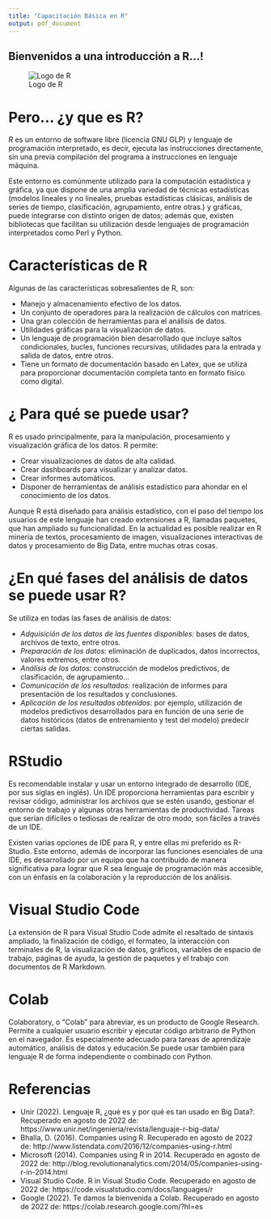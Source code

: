 ```yaml
---
title: "Capacitación Básica en R"
output: pdf_document
---
```


## Bienvenidos a una introducción a R...!

![Logo de R](./img/logo_R.png)

# Pero...  ¿y que es R?

*R* es un entorno de software libre (licencia GNU GLP) y lenguaje de programación interpretado, es decir, ejecuta las instrucciones directamente, sin una previa compilación del programa a instrucciones en lenguaje máquina.

Este entorno es comúnmente utilizado para la computación estadística y gráfica, ya que dispone de una amplia variedad de técnicas estadísticas (modelos lineales y no lineales, pruebas estadísticas clásicas, análisis de series de tiempo, clasificación, agrupamiento, entre otras.) y gráficas, puede integrarse con distinto origen de datos; además que, existen bibliotecas que facilitan su utilización desde lenguajes de programación interpretados como Perl y Python.

# Características de R

Algunas de las características sobresalientes de R, son:

- Manejo y almacenamiento efectivo de los datos.
- Un conjunto de operadores para la realización de cálculos con matrices.
- Una gran colección de herramientas para el análisis de datos.
- Utilidades gráficas para la visualización de datos.
- Un lenguaje de programación bien desarrollado que incluye saltos condicionales, bucles, funciones recursivas, utilidades para la entrada y salida de datos, entre otros.
- Tiene un formato de documentación basado en Latex, que se utiliza para proporcionar documentación completa tanto en formato físico como digital.

# ¿ Para qué se puede usar?

R es usado principalmente, para la manipulación, procesamiento y visualización gráfica de los datos. R permite:

- Crear visualizaciones de datos de alta calidad.
- Crear dashboards para visualizar y analizar datos.
- Crear informes automáticos.
- Disponer de herramientas de análisis estadístico para ahondar en el conocimiento de los datos.

Aunque R está diseñado para análisis estadístico, con el paso del tiempo los usuarios de este lenguaje han creado extensiones a R, llamadas paquetes, que han ampliado su funcionalidad. En la actualidad es posible realizar en R minería de textos, procesamiento de imagen, visualizaciones interactivas de datos y procesamiento de Big Data, entre muchas otras cosas.

# ¿En qué fases del análisis de datos se puede usar R?

Se utiliza en todas las fases de análisis de datos:

- *Adquisición de los datos de las fuentes disponibles:* bases de datos, archivos de texto, entre otros.
- *Preparación de los datos:* eliminación de duplicados, datos incorrectos, valores extremos, entre otros.
- *Análisis de los datos:* construcción de modelos predictivos, de clasificación, de agrupamiento…
- *Comunicación de los resultados:* realización de informes para presentación de los resultados y conclusiones.
- *Aplicación de los resultados obtenidos:* por ejemplo, utilización de modelos predictivos desarrollados para en función de una serie de datos históricos (datos de entrenamiento y test del modelo) predecir ciertas salidas.

# RStudio

Es recomendable instalar y usar un entorno integrado de desarrollo (IDE, por sus siglas en inglés). Un IDE proporciona herramientas para escribir y revisar código, administrar los archivos que se estén usando, gestionar el entorno de trabajo y algunas otras herramientas de productividad. Tareas que serían difíciles o tediosas de realizar de otro modo, son fáciles a través de un IDE.

Existen varias opciones de IDE para R, y entre ellas mi preferido es R-Studio. Este entorno, además de incorporar las funciones esenciales de una IDE, es desarrollado por un equipo que ha contribuido de manera significativa para lograr que R sea lenguaje de programación más accesible, con un énfasis en la colaboración y la reproducción de los análisis.

# Visual Studio Code

La extensión de R para Visual Studio Code admite el resaltado de sintaxis ampliado, la finalización de código, el formateo, la interacción con terminales de R, la visualización de datos, gráficos, variables de espacio de trabajo, páginas de ayuda, la gestión de paquetes y el trabajo con documentos de R Markdown.

# Colab

Colaboratory, o "Colab" para abreviar, es un producto de Google Research. Permite a cualquier usuario escribir y ejecutar código arbitrario de Python en el navegador. Es especialmente adecuado para tareas de aprendizaje automático, análisis de datos y educación.Se puede usar también para lenguaje R de forma independiente o combinado con Python.


# Referencias

- Unir (2022). Lenguaje R, ¿qué es y por qué es tan usado en Big Data?. Recuperado en agosto de 2022 de: https://www.unir.net/ingenieria/revista/lenguaje-r-big-data/
- Bhalla, D. (2016). Companies using R. Recuperado en agosto de 2022 de: http://www.listendata.com/2016/12/companies-using-r.html
- Microsoft (2014). Companies using R in 2014. Recuperado en agosto de 2022 de: http://blog.revolutionanalytics.com/2014/05/companies-using-r-in-2014.html
-  Visual Studio Code. R in Visual Studio Code. Recuperado en agosto de 2022 de: https://code.visualstudio.com/docs/languages/r
- Google (2022). Te damos la bienvenida a Colab. Recuperado en agosto de 2022 de: https://colab.research.google.com/?hl=es



